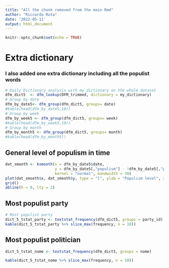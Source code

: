 ```yaml
---
title: "All the chunk removed from the main Rmd"
author: "Riccardo Ruta"
date: '2022-05-11'
output: html_document
---
```


```r
knitr::opts_chunk$set(echo = TRUE)
```



# Extra dictionary

### I also added one extra dictionary including all the populist words

```r
# Daily Dictionary analysis with my_dictionary on the whole dataset
dfm_dict5  <- dfm_lookup(DFM_trimmed, dictionary = my_dictionary)
# Group by date
dfm_by_date5<- dfm_group(dfm_dict5, groups= date)
#kable(head(dfm_by_date5,10))
# Group by week
dfm_by_week5 <- dfm_group(dfm_dict5, groups= week)
#kable(head(dfm_by_week5,10))
# Group by month
dfm_by_month5 <- dfm_group(dfm_dict5, groups= month)
#kable(head(dfm_by_month5))
```

## General level of populism in time

```r
dat_smooth <- ksmooth(x = dfm_by_date5$date, 
                      y = dfm_by_date5[,"populism"] - !dfm_by_date5[,"populism"],
                      kernel = "normal", bandwidth = 30)
plot(dat_smooth$x, dat_smooth$y, type = "l", ylab = "Populism level", xlab = "")
grid()
abline(h = 0, lty = 2)
```

## Most populist party

```r
# Most populist party
dict_5_tstat_party <- textstat_frequency(dfm_dict5, groups = party_id)
kable(dict_5_tstat_party %>% slice_max(frequency, n = 10))
```

## Most populist politician

```r
dict_5_tstat_nome <- textstat_frequency(dfm_dict5, groups = nome)

kable(dict_5_tstat_nome %>% slice_max(frequency, n = 10))
```
